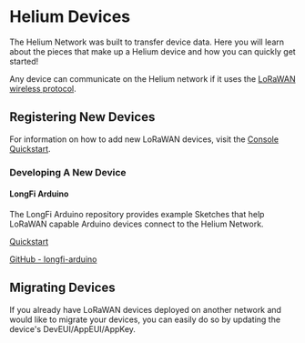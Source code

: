
# Helium Devices 

The Helium Network was built to transfer device data. Here you will learn about the pieces that make up a Helium device and how you can quickly get started! 

Any device can communicate on the Helium network if it uses the <a href="https://lora-alliance.org/about-lorawan" target="_blank">LoRaWAN wireless protocol</a>.  

## Registering New Devices 

For information on how to add new LoRaWAN devices, visit the [Console Quickstart](/console/quickstart).

### Developing A New Device

#### LongFi Arduino
The LongFi Arduino repository provides example Sketches that help LoRaWAN capable Arduino devices connect to the Helium Network.

[Quickstart](/device/arduino-quickstart)

<a href="https://github.com/helium/longfi-arduino" target="_blank">GitHub - longfi-arduino</a>

## Migrating Devices 
If you already have LoRaWAN devices deployed on another network and would like to migrate your devices, you can easily do so by updating the device's DevEUI/AppEUI/AppKey. 